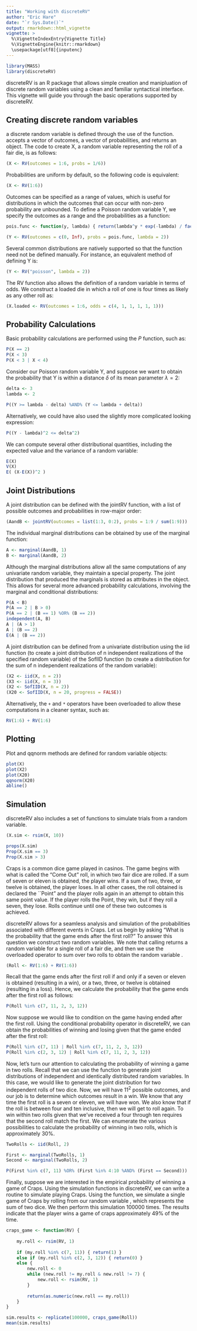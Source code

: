 ```yaml
---
title: "Working with discreteRV"
author: "Eric Hare"
date: "`r Sys.Date()`"
output: rmarkdown::html_vignette
vignette: >
  %\VignetteIndexEntry{Vignette Title}
  %\VignetteEngine{knitr::rmarkdown}
  \usepackage[utf8]{inputenc}
---
```


```r
library(MASS)
library(discreteRV)
```

discreteRV is an R package that allows simple creation and manipluation of discrete random variables using a clean and familiar syntactical interface. This vignette will guide you through the basic operations supported by discreteRV.

## Creating discrete random variables

a discrete random variable is defined through the use of the \code{RV} function. \code{RV} accepts a vector of outcomes, a vector of probabilities, and returns an \code{RV} object. The code to create X, a random variable representing the roll of a fair die, is as follows:

```r
(X <- RV(outcomes = 1:6, probs = 1/6))
```

Probabilities are uniform by default, so the following code is equivalent:

```r
(X <- RV(1:6))
```

Outcomes can be specified as a range of values, which is useful for distributions in which the outcomes that can occur with non-zero probability are unbounded. To define a Poisson random variable Y, we specify the outcomes as a range and the probabilities as a function:

```r
pois.func <- function(y, lambda) { return(lambda^y * exp(-lambda) / factorial(y)) }

(Y <- RV(outcomes = c(0, Inf), probs = pois.func, lambda = 2))
```

Several common distributions are natively supported so that the function need not be defined manually. For instance, an equivalent method of defining Y is:

```r
(Y <- RV("poisson", lambda = 2))
```

The RV function also allows the definition of a random variable in terms of odds. We construct a loaded die in which a roll of one is four times as likely as any other roll as:

```r
(X.loaded <- RV(outcomes = 1:6, odds = c(4, 1, 1, 1, 1, 1)))
```

## Probability Calculations
Basic probability calculations are performed using the $P$ function, such as:

```r
P(X == 2)
P(X < 3)
P(X < 3 | X < 4)
```

Consider our Poisson random variable Y, and suppose we want to obtain the probability that Y is within a distance $\delta$ of its mean parameter $\lambda = 2$:

```r
delta <- 3
lambda <- 2

P((Y >= lambda - delta) %AND% (Y <= lambda + delta))
```

Alternatively, we could have also used the slightly more complicated looking expression:

```r
P((Y - lambda)^2 <= delta^2)
```

We can compute several other distributional quantities, including the expected value and the variance of a random variable:

```r
E(X)
V(X)
E( (X-E(X))^2 )
```

## Joint Distributions
A joint distribution can be defined with the jointRV function, with a list of possible outcomes and probabilities in row-major order:

```r
(AandB <- jointRV(outcomes = list(1:3, 0:2), probs = 1:9 / sum(1:9)))
```

The individual marginal distributions can be obtained by use of the marginal function:

```r
A <- marginal(AandB, 1)
B <- marginal(AandB, 2)
```

Although the marginal distributions allow all the same computations of any univariate random variable, they maintain a special property. The joint distribution that produced the marginals is stored as attributes in the object. This allows for several more advanced probability calculations, involving the marginal and conditional distributions:

```r
P(A < B)
P(A == 2 | B > 0)
P(A == 2 | (B == 1) %OR% (B == 2))
independent(A, B)
A | (A > 1)
A | (B == 2)
E(A | (B == 2))
```

A joint distribution can be defined from a univariate distribution using the iid function (to create a joint distribution of n independent realizations of the specified random variable) of the SofIID function (to create a distribution for the sum of n independent realizations of the random variable):

```r
(X2 <- iid(X, n = 2))
(X3 <- iid(X, n = 3))
(X2 <- SofIID(X, n = 2))
(X20 <- SofIID(X, n = 20, progress = FALSE))
```

Alternatively, the `+` and `*` operators have been overloaded to allow these computations in a cleaner syntax, such as:

```r
RV(1:6) + RV(1:6)
```

## Plotting

Plot and qqnorm methods are defined for random variable objects:

```r
plot(X)
plot(X2)
plot(X20)
qqnorm(X20)
abline()
```

## Simulation

discreteRV also includes a set of functions to simulate trials from a random variable.

```r
(X.sim <- rsim(X, 10))

props(X.sim)
Prop(X.sim == 3)
Prop(X.sim > 3)
```

\section{Extended example: playing Craps}
Craps is a common dice game played in casinos. The game begins with what is called the "Come Out" roll, in which two fair dice are rolled. If a sum of seven or eleven is obtained, the player wins. If a sum of two, three, or twelve is obtained, the player loses. In all other cases, the roll obtained is declared the ``Point" and the player rolls again in an attempt to obtain this same point value. If the player rolls the Point, they win, but if they roll a seven, they lose. Rolls continue until one of these two outcomes is achieved.

discreteRV allows for a seamless analysis and simulation of the probabilities associated with different events in Craps. Let us begin by asking "What is the probability that the game ends after the first roll?" To answer this question we construct two random variables. We note that calling \code{RV(1:6)} returns a random variable for a single roll of a fair die, and then we use the overloaded \code{+} operator to sum over two rolls to obtain the random variable \code{Roll}.

```r
(Roll <- RV(1:6) + RV(1:6))
```

Recall that the game ends after the first roll if and only if a seven or eleven is obtained (resulting in a win), or a two, three, or twelve is obtained (resulting in a loss). Hence, we calculate the probability that the game ends after the first roll as follows:

```r
P(Roll %in% c(7, 11, 2, 3, 12))
```

Now suppose we would like to condition on the game having ended after the first roll. Using the conditional probability operator in discreteRV, we can obtain the probabilities of winning and losing given that the game ended after the first roll:

```r
P(Roll %in% c(7, 11) | Roll %in% c(7, 11, 2, 3, 12))
P(Roll %in% c(2, 3, 12) | Roll %in% c(7, 11, 2, 3, 12))
```

Now, let's turn our attention to calculating the probability of winning a game in two rolls. Recall that we can use the \code{iid} function to generate joint distributions of independent and identically distributed random variables. In this case, we would like to generate the joint distribution for two independent rolls of two dice. Now, we will have $11^2$ possible outcomes, and our job is to determine which outcomes result in a win. We know that any time the first roll is a seven or eleven, we will have won. We also know that if the roll is between four and ten inclusive, then we will get to roll again. To win within two rolls given that we've received a four through ten requires that the second roll match the first. We can enumerate the various possibilities to calculate the probability of winning in two rolls, which is approximately 30%.

```r
TwoRolls <- iid(Roll, 2)

First <- marginal(TwoRolls, 1)
Second <- marginal(TwoRolls, 2)

P(First %in% c(7, 11) %OR% (First %in% 4:10 %AND% (First == Second)))
```

Finally, suppose we are interested in the empirical probability of
winning a game of Craps. Using the simulation functions in
discreteRV, we can write a routine to simulate playing Craps.
Using the \code{rsim} function, we simulate a single game of Craps by
rolling from our random variable \code{Roll}, which represents the sum
of two dice. We then perform this simulation 100000 times. The results indicate that the player wins a game of craps approximately 49% of the time.

```r
craps_game <- function(RV) {
    
    my.roll <- rsim(RV, 1)
    
    if (my.roll %in% c(7, 11)) { return(1) }
    else if (my.roll %in% c(2, 3, 12)) { return(0) }
    else {
        new.roll <- 0
        while (new.roll != my.roll & new.roll != 7) {
            new.roll <- rsim(RV, 1)
        }
        
        return(as.numeric(new.roll == my.roll))
    }
}

sim.results <- replicate(100000, craps_game(Roll))
mean(sim.results)
```
